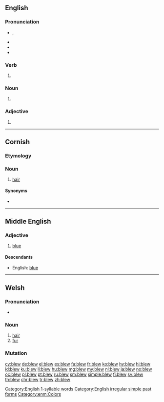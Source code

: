 ==English==

===Pronunciation===
* {{enPR|blo͞o}}, {{IPA|/bluː/|lang=en}}
* {{audio|en-us-blew.ogg|Audio (US)|lang=en}}
* {{rhymes|uː|lang=en}}
* {{homophones|lang=en|blue}}
[[Category:English 1-syllable words]]

===Verb===
{{head|en|verb form}}

# {{en-simple past of|blow}}

===Noun===
{{en-noun}}

# {{obsolete form of|blue|lang=en}}

===Adjective===
{{en-adj}}

# {{obsolete form of|blue|lang=en}}

[[Category:English irregular simple past forms]]

----

==Cornish==

===Etymology===
{{rfe|lang=kw}}

===Noun===
{{head|kw|noun|g=f|singulative|blewen}}

# [[hair]]

====Synonyms====
* {{l|kw|gols}}

{{catlangcode|kw|Hair}}

----

==Middle English==
<!--this Middle English entry was created using Template:new enm entry-->

===Adjective===
{{head|enm|adjective}}

# [[blue]]

====Descendants====
* English: [[blue]]

[[Category:enm:Colors]]

----

==Welsh==

===Pronunciation===
* {{audio|Cy-blew.ogg|Audio|lang=cy}}

===Noun===
{{head|cy|noun|g=m|singulative|blewyn}}

# [[hair#Noun|hair]]
# [[fur#Noun|fur]]

===Mutation===
{{cy-mut-auto}}

[[cy:blew]]
[[de:blew]]
[[el:blew]]
[[es:blew]]
[[fa:blew]]
[[fr:blew]]
[[ko:blew]]
[[hy:blew]]
[[hi:blew]]
[[id:blew]]
[[ku:blew]]
[[li:blew]]
[[hu:blew]]
[[mg:blew]]
[[my:blew]]
[[nl:blew]]
[[ja:blew]]
[[no:blew]]
[[oc:blew]]
[[pl:blew]]
[[pt:blew]]
[[ru:blew]]
[[sm:blew]]
[[simple:blew]]
[[fi:blew]]
[[sv:blew]]
[[th:blew]]
[[chr:blew]]
[[tr:blew]]
[[zh:blew]]